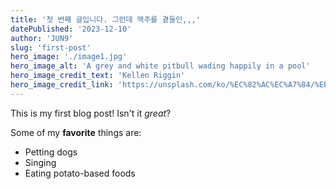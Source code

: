 ```yaml
---
title: '첫 번째 글입니다. 그런데 맥주를 곁들인,,,'
datePublished: '2023-12-10'
author: 'JUN9'
slug: 'first-post'
hero_image: './image1.jpg'
hero_image_alt: 'A grey and white pitbull wading happily in a pool'
hero_image_credit_text: 'Kellen Riggin'
hero_image_credit_link: 'https://unsplash.com/ko/%EC%82%AC%EC%A7%84/%EB%93%A4%ED%8C%90-%EA%B1%B4%EB%84%88%ED%8E%B8%EC%97%90%EC%84%9C-%EB%B0%94%EB%9D%BC%EB%B3%B8-%EA%B8%88%EB%AC%B8%EA%B5%90-%EB%AA%A8%EC%8A%B5-_RyVRRYRymk'
---
```


This is my first blog post! Isn't it _great_?

Some of my **favorite** things are:

- Petting dogs
- Singing
- Eating potato-based foods
